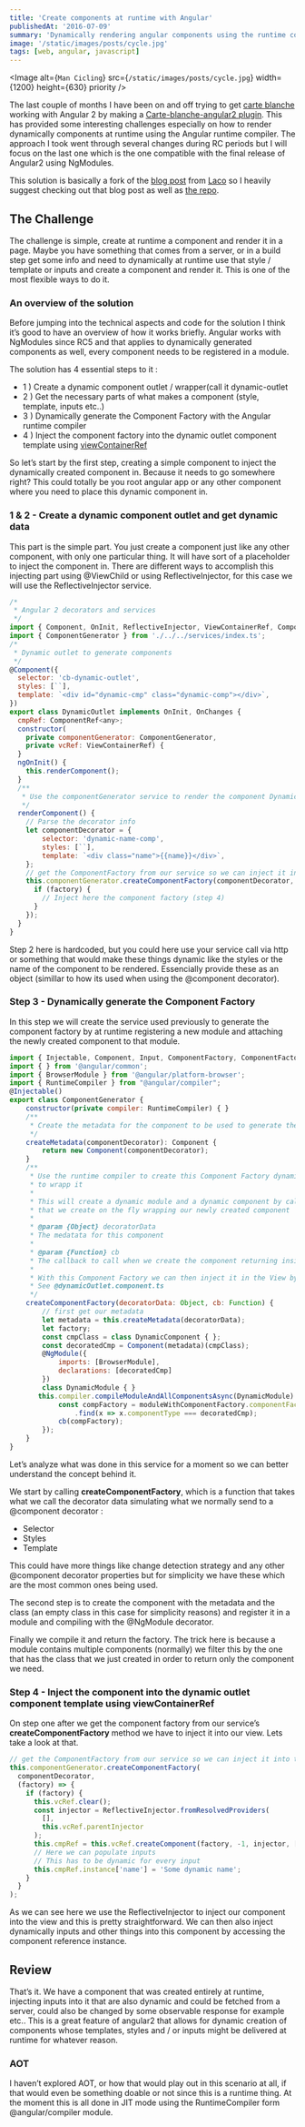 ```yaml
---
title: 'Create components at runtime with Angular'
publishedAt: '2016-07-09'
summary: 'Dynamically rendering angular components using the runtime compiler.'
image: '/static/images/posts/cycle.jpg'
tags: [web, angular, javascript]
---
```


<Image
  alt={`Man Cicling`}
  src={`/static/images/posts/cycle.jpg`}
  width={1200}
  height={630}
  priority
/>

The last couple of months I have been on and off trying to get [carte blanche](https://github.com/carteb/carte-blanche) working with Angular 2 by making a [Carte-blanche-angular2 plugin](https://github.com/joaogarin/carte-blanche-angular2). This has provided some interesting challenges especially on how to render dynamically components at runtime using the Angular runtime compiler. The approach I took went through several changes during RC periods but I will focus on the last one which is the one compatible with the final release of Angular2 using NgModules.

This solution is basically a fork of the [blog post](http://blog.lacolaco.net/post/dynamic-component-creation-in-angular-2-rc-5/) from [Laco](https://twitter.com/laco0416) so I heavily suggest checking out that blog post as well as [the repo](https://github.com/laco0416/angular2-component-outlet).

## The Challenge

The challenge is simple, create at runtime a component and render it in a page. Maybe you have something that comes from a server, or in a build step get some info and need to dynamically at runtime use that style / template or inputs and create a component and render it. This is one of the most flexible ways to do it.

### An overview of the solution

Before jumping into the technical aspects and code for the solution I think it’s good to have an overview of how it works briefly. Angular works with NgModules since RC5 and that applies to dynamically generated components as well, every component needs to be registered in a module.

The solution has 4 essential steps to it :

- 1 ) Create a dynamic component outlet / wrapper(call it dynamic-outlet
- 2 ) Get the necessary parts of what makes a component (style, template, inputs etc..)
- 3 ) Dynamically generate the Component Factory with the Angular runtime compiler
- 4 ) Inject the component factory into the dynamic outlet component template using [viewContainerRef](https://angular.io/docs/ts/latest/api/core/index/ViewContainerRef-class.html)

So let’s start by the first step, creating a simple component to inject the dynamically created component in. Because it needs to go somewhere right? This could totally be you root angular app or any other component where you need to place this dynamic component in.

### 1 & 2 - Create a dynamic component outlet and get dynamic data

This part is the simple part. You just create a component just like any other component, with only one particular thing. It will have sort of a placeholder to inject the component in. There are different ways to accomplish this injecting part using @ViewChild or using ReflectiveInjector, for this case we will use the ReflectiveInjector service.

```javascript
/*
 * Angular 2 decorators and services
 */
import { Component, OnInit, ReflectiveInjector, ViewContainerRef, ComponentRef, ComponentFactoryResolver } from '@angular/core';
import { ComponentGenerator } from './../../services/index.ts';
/*
 * Dynamic outlet to generate components
 */
@Component({
  selector: 'cb-dynamic-outlet',
  styles: [``],
  template: `<div id="dynamic-cmp" class="dynamic-comp"></div>`,
})
export class DynamicOutlet implements OnInit, OnChanges {
  cmpRef: ComponentRef<any>;
  constructor(
    private componentGenerator: ComponentGenerator,
    private vcRef: ViewContainerRef) {
  }
  ngOnInit() {
    this.renderComponent();
  }
  /**
   * Use the componentGenerator service to render the component Dynamically
   */
  renderComponent() {
    // Parse the decorator info
    let componentDecorator = {
        selector: 'dynamic-name-comp',
        styles: [``],
        template: `<div class="name">{{name}}</div>`,
    };
    // get the ComponentFactory from our service so we can inject it into the view
    this.componentGenerator.createComponentFactory(componentDecorator, (factory) => {
      if (factory) {
        // Inject here the component factory (step 4)
      }
    });
  }
}
```

Step 2 here is hardcoded, but you could here use your service call via http or something that would make these things dynamic like the styles or the name of the component to be rendered. Essencially provide these as an object (simillar to how its used when using the @component decorator).

### Step 3 - Dynamically generate the Component Factory

In this step we will create the service used previously to generate the component factory by at runtime registering a new module and attaching the newly created component to that module.

```javascript
import { Injectable, Component, Input, ComponentFactory, ComponentFactoryResolver, NgModule } from '@angular/core';
import { } from '@angular/common';
import { BrowserModule } from '@angular/platform-browser';
import { RuntimeCompiler } from "@angular/compiler";
@Injectable()
export class ComponentGenerator {
    constructor(private compiler: RuntimeCompiler) { }
    /**
     * Create the metadata for the component to be used to generate the component Factory
     */
    createMetadata(componentDecorator): Component {
        return new Component(componentDecorator);
    }
    /**
     * Use the runtime compiler to create this Component Factory dynamically as well as a dynamic module
     * to wrapp it
     *
     * This will create a dynamic module and a dynamic component by calling  compiler.compileModuleAndAllComponentsAsync and passing in a NgModule
     * that we create on the fly wrapping our newly created component
     *
     * @param {Object} decoratorData
     * The medatata for this component
     *
     * @param {Function} cb
     * The callback to call when we create the component returning inside our component Factor
     *
     * With this Component Factory we can then inject it in the View by using ViewContainerRef and Injector
     * See @dynamicOutlet.component.ts
     */
    createComponentFactory(decoratorData: Object, cb: Function) {
        // first get our metadata
        let metadata = this.createMetadata(decoratorData);
        let factory;
        const cmpClass = class DynamicComponent { };
        const decoratedCmp = Component(metadata)(cmpClass);
        @NgModule({
            imports: [BrowserModule],
            declarations: [decoratedCmp]
        })
        class DynamicModule { }
       this.compiler.compileModuleAndAllComponentsAsync(DynamicModule).then((moduleWithComponentFactory) => {
            const compFactory = moduleWithComponentFactory.componentFactories
                .find(x => x.componentType === decoratedCmp);
            cb(compFactory);
        });
    }
}
```

Let’s analyze what was done in this service for a moment so we can better understand the concept behind it.

We start by calling **createComponentFactory**, which is a function that takes what we call the decorator data simulating what we normally send to a @component decorator :

- Selector
- Styles
- Template

This could have more things like change detection strategy and any other @component decorator properties but for simplicity we have these which are the most common ones being used.

The second step is to create the component with the metadata and the class (an empty class in this case for simplicity reasons) and register it in a module and compiling with the @NgModule decorator.

Finally we compile it and return the factory. The trick here is because a module contains multiple components (normally) we filter this by the one that has the class that we just created in order to return only the component we need.

### Step 4 - Inject the component into the dynamic outlet component template using viewContainerRef

On step one after we get the component factory from our service’s **createComponentFactory** method we have to inject it into our view. Lets take a look at that.

```javascript
// get the ComponentFactory from our service so we can inject it into the view
this.componentGenerator.createComponentFactory(
  componentDecorator,
  (factory) => {
    if (factory) {
      this.vcRef.clear();
      const injector = ReflectiveInjector.fromResolvedProviders(
        [],
        this.vcRef.parentInjector
      );
      this.cmpRef = this.vcRef.createComponent(factory, -1, injector, []);
      // Here we can populate inputs
      // This has to be dynamic for every input
      this.cmpRef.instance['name'] = 'Some dynamic name';
    }
  }
);
```

As we can see here we use the ReflectiveInjector to inject our component into the view and this is pretty straightforward. We can then also inject dynamically inputs and other things into this component by accessing the component reference instance.

## Review

That’s it. We have a component that was created entirely at runtime, injecting inputs into it that are also dynamic and could be fetched from a server, could also be changed by some observable response for example etc.. This is a great feature of angular2 that allows for dynamic creation of components whose templates, styles and / or inputs might be delivered at runtime for whatever reason.

### AOT

I haven’t explored AOT, or how that would play out in this scenario at all, if that would even be something doable or not since this is a runtime thing. At the moment this is all done in JIT mode using the RuntimeCompiler form @angular/compiler module.
